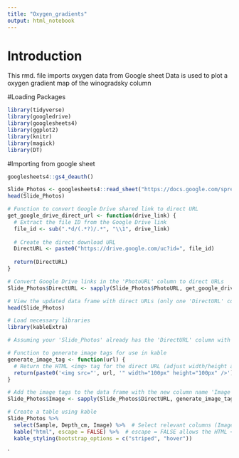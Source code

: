 ```yaml
---
title: "Oxygen_gradients"
output: html_notebook
---
```


# Introduction

This rmd. file imports oxygen data from Google sheet
Data is used to plot a oxygen gradient map of the winogradsky column 

#Loading Packages 

```r
library(tidyverse) 
library(googledrive) 
library(googlesheets4)
library(ggplot2)
library(knitr)
library(magick)
library(DT)
```
#Importing from google sheet

```r

googlesheets4::gs4_deauth()

Slide_Photos <- googlesheets4::read_sheet("https://docs.google.com/spreadsheets/d/1hNakCyqPsTNRFpf1lGjoBQ-papyZ6xHKT6mcvh3LMb8/edit?pli=1&gid=842906991#gid=842906991", "Slide_Photos") 
head(Slide_Photos)
```
```r
# Function to convert Google Drive shared link to direct URL
get_google_drive_direct_url <- function(drive_link) {
  # Extract the file ID from the Google Drive link
  file_id <- sub(".*d/(.*?)/.*", "\\1", drive_link)
  
  # Create the direct download URL
  DirectURL <- paste0("https://drive.google.com/uc?id=", file_id)
  
  return(DirectURL)
}

# Convert Google Drive links in the 'PhotoURL' column to direct URLs
Slide_Photos$DirectURL <- sapply(Slide_Photos$PhotoURL, get_google_drive_direct_url)

# View the updated data frame with direct URLs (only one 'DirectURL' column)
head(Slide_Photos)
```
```r
# Load necessary libraries
library(kableExtra)

# Assuming your 'Slide_Photos' already has the 'DirectURL' column with valid Google Drive direct URLs

# Function to generate image tags for use in kable
generate_image_tag <- function(url) {
  # Return the HTML <img> tag for the direct URL (adjust width/height as needed)
  return(paste0('<img src="', url, '" width="100px" height="100px" />'))
}

# Add the image tags to the data frame with the new column name 'Image'
Slide_Photos$Image <- sapply(Slide_Photos$DirectURL, generate_image_tag)

# Create a table using kable
Slide_Photos %>%
  select(Sample, Depth_cm, Image) %>%  # Select relevant columns (Image column now)
  kable("html", escape = FALSE) %>%  # escape = FALSE allows the HTML <img> tags to be rendered
  kable_styling(bootstrap_options = c("striped", "hover"))
```

`

